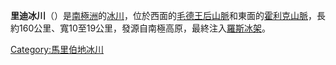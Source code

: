 '''里迪冰川'''（{{lang-en|Reedy Glacier}}）是[[南極洲|南極洲]]的[[冰川|冰川]]，位於西面的[[毛德王后山脈|毛德王后山脈]]和東面的[[霍利克山脈|霍利克山脈]]，長約160公里、寬10至19公里，發源自南極高原，最終注入[[羅斯冰架|羅斯冰架]]。

{{coord|85|30|S|134|00|W|display=title|type:glacier}}

{{DEFAULTSORT:Reedy Glacier}}
[[Category:馬里伯地冰川|Category:馬里伯地冰川]]


{{MarieByrdLand-geo-stub}}